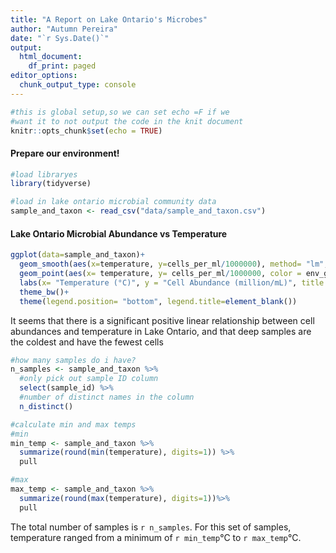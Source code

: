 ```yaml
---
title: "A Report on Lake Ontario's Microbes"
author: "Autumn Pereira"
date: "`r Sys.Date()`"
output:
  html_document:
    df_print: paged
editor_options: 
  chunk_output_type: console
---
```


```r
#this is global setup,so we can set echo =F if we
#want it to not output the code in the knit document
knitr::opts_chunk$set(echo = TRUE)
```

#### Prepare our environment!

```r
#load libraryes
library(tidyverse)
```

```r
#load in lake ontario microbial community data
sample_and_taxon <- read_csv("data/sample_and_taxon.csv")

```

#### Lake Ontario Microbial Abundance vs Temperature

```r
ggplot(data=sample_and_taxon)+
  geom_smooth(aes(x=temperature, y=cells_per_ml/1000000), method= "lm", color = "grey30")+
  geom_point(aes(x= temperature, y= cells_per_ml/1000000, color = env_group), size = 0.75)+
  labs(x= "Temperature (°C)", y = "Cell Abundance (million/mL)", title = "Relationship Between Cell Abundances and Temperature in Lake Ontario")+
  theme_bw()+
  theme(legend.position= "bottom", legend.title=element_blank())
```

It seems that there is a significant positive linear relationship between cell abundances and temperature in Lake Ontario, and that deep samples are the coldest and have the fewest cells

```r
#how many samples do i have?
n_samples <- sample_and_taxon %>%
  #only pick out sample ID column
  select(sample_id) %>%
  #number of distinct names in the column
  n_distinct()

#calculate min and max temps
#min
min_temp <- sample_and_taxon %>%
  summarize(round(min(temperature), digits=1)) %>%
  pull

#max
max_temp <- sample_and_taxon %>%
  summarize(round(max(temperature), digits=1))%>%
  pull
```

The total number of samples is `r n_samples`. For this set of samples, temperature ranged from a minimum of `r min_temp`°C to `r max_temp`°C.
